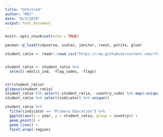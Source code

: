```yaml
---
title: "Untitled"
author: "RN7"
date: "6/2/2019"
output: html_document
---
```


```r
knitr::opts_chunk$set(echo = TRUE)
```

```r
pacman::p_load(tidyverse, scales, janitor, rvest, polite, glue)
```




```r
student_ratio <- readr::read_csv("https://raw.githubusercontent.com/rfordatascience/tidytuesday/master/data/2019/2019-05-07/student_teacher_ratio.csv")


student_ratio <- student_ratio %>% 
  select(-edulit_ind, -flag_codes, -flags)


str(student_ratio)
glimpse(student_ratio)
student_ratio %>% select(-student_ratio, -country_code) %>% map(~unique(.))
student_ratio %>% select(indicator) %>% unique()

student_ratio %>% 
  filter(indicator == "Primary Education") %>% 
  ggplot(aes(x = year, y = student_ratio, group = country)) +
  geom_point() +
  geom_line() +
  facet_wrap(~region)
```

